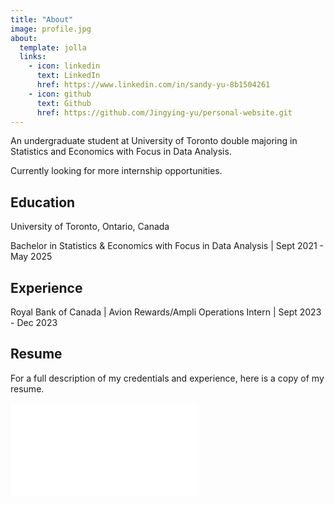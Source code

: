 ```yaml
---
title: "About"
image: profile.jpg
about:
  template: jolla
  links:
    - icon: linkedin
      text: LinkedIn
      href: https://www.linkedin.com/in/sandy-yu-8b1504261
    - icon: github
      text: Github
      href: https://github.com/Jingying-yu/personal-website.git
---
```


An undergraduate student at University of Toronto double majoring in Statistics and Economics with Focus in Data Analysis.

Currently looking for more internship opportunities.

## Education

University of Toronto, Ontario, Canada

Bachelor in Statistics & Economics with Focus in Data Analysis \| Sept 2021 - May 2025

## Experience

Royal Bank of Canada \| Avion Rewards/Ampli Operations Intern \| Sept 2023 - Dec 2023

## Resume

For a full description of my credentials and experience, here is a copy of my resume.

![](Sandy___Resume.pdf){fig-align="center"}
